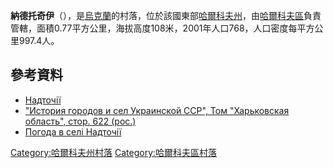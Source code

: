 {{coord|49|58|7|N|36|4|32|E|scale:100000_region:UA|display=title}}

'''納德托奇伊'''（{{lang-uk|Надточії}}），是[[烏克蘭|烏克蘭]]的村落，位於該國東部[[哈爾科夫州|哈爾科夫州]]，由[[哈爾科夫區|哈爾科夫區]]負責管轄，面積0.77平方公里，海拔高度108米，2001年人口768，人口密度每平方公里997.4人。

==參考資料==
* [http://w1.c1.rada.gov.ua/pls/z7502/A005?rdat1=08.09.2011&rf7571=34050 Надточії]{{dead link|date=2018年4月 |bot=InternetArchiveBot |fix-attempted=yes }}
* [https://web.archive.org/web/20100322231217/http://www.igsu.org.ua/Harkovskja.obl/Harxkovskij.rajon/Pesoczin.html "История городов и сел Украинской ССР", Том "Харьковская область", стор. 622 (рос.)]
* [http://weather.in.ua/ua/har'kovskaja/16592 Погода в селі Надточії] {{Wayback|url=http://weather.in.ua/ua/har%27kovskaja/16592 |date=20160323020724 }}

{{DEFAULTSORT:Надточії}}
[[Category:哈爾科夫州村落|Category:哈爾科夫州村落]]
[[Category:哈爾科夫區村落|Category:哈爾科夫區村落]]


{{Kharkiv-geo-stub}}